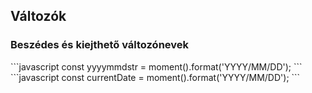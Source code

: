## Változók

### Beszédes és kiejthető változónevek


<CodeSnippet not-recommended>
```javascript
const yyyymmdstr = moment().format('YYYY/MM/DD');
```
</CodeSnippet>

<CodeSnippet recommended>
```javascript
const currentDate = moment().format('YYYY/MM/DD');
```
</CodeSnippet>
